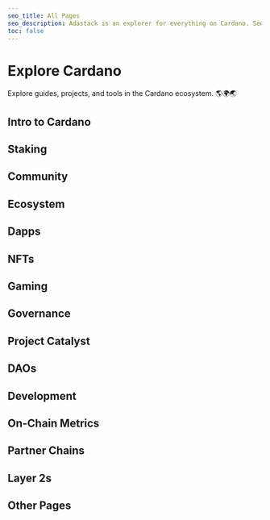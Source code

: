 ```yaml
---
seo_title: All Pages
seo_description: Adastack is an explorer for everything on Cardano. See every page of tools and dApps here. The site is open-source and new content is added daily!
toc: false
---
```



# Explore Cardano

Explore guides, projects, and tools in the Cardano ecosystem. 🌎🌍🌏

## Intro to Cardano
<TOCItem pageName="What is Blockchain?" relativeUrl="/intro_to_cardano/what_is_blockchain" />

<TOCItem pageName="Why Cardano?" relativeUrl="/intro_to_cardano/why_cardano" />

<TOCItem pageName="Learn More" relativeUrl="/intro_to_cardano/learn_more" />

<TOCItem pageName="Set up a Wallet" relativeUrl="/intro_to_cardano/set_up_a_wallet" />

<TOCItem pageName="Buy ADA" relativeUrl="/intro_to_cardano/buy_ada" />

<TOCItem pageName="Use Cardano" relativeUrl="/intro_to_cardano/start_using_cardano" />

## Staking

<TOCItem pageName="What is Staking?" relativeUrl="/staking/what_is_staking" />

<TOCItem pageName="Start Staking" relativeUrl="/staking/start_staking" />

<TOCItem pageName="Stake Pool Explorers" relativeUrl="/staking/stake_pool_explorers" />

<TOCItem pageName="Stake Reward Trackers" relativeUrl="/staking/stake_reward_trackers" />

<TOCItem pageName="Stake Pool Alliances" relativeUrl="/staking/stake_pool_alliances" />

<TOCItem pageName="Initial Stake Pool Offerings (ISPOs)" relativeUrl="/staking/ispos" />

<TOCItem pageName="Pool Monitoring Tools" relativeUrl="/staking/pool_monitoring_tools" />

## Community

<TOCItem pageName="Newsletters" relativeUrl="/community/newsletters" />

<TOCItem pageName="News and Blogs" relativeUrl="/community/news_and_blogs" />

<TOCItem pageName="YouTube" relativeUrl="/community/youtube" />

## Ecosystem

<TOCItem pageName="Ecosystem Maps" relativeUrl="/ecosystem/ecosystem_maps" />

<TOCItem pageName="Block Explorers" relativeUrl="/ecosystem/blockchain_explorers" />

## Dapps

<TOCItem pageName="What is a dApp?" relativeUrl="/dapps/what_is_a_dapp" />

<TOCItem pageName="dApp Explorers" relativeUrl="/dapps/dapp_explorers" />

## NFTs

<TOCItem pageName="What are NFTs?" relativeUrl="/nfts/what_are_nfts" />

## Gaming

<TOCItem pageName="What is Web3 Gaming?" relativeUrl="/gaming/what_is_web3_gaming" />

## Governance

<TOCItem pageName="What is Governance?" relativeUrl="/governance/what_is_governance" />

## Project Catalyst

<TOCItem pageName="What is Project Catalyst?" relativeUrl="/catalyst/what_is_project_catalyst" />

## DAOs

<TOCItem pageName="What is a DAO?" relativeUrl="/daos/what_is_a_dao" />

## Development

<TOCItem pageName="Intro to Cardano Development" relativeUrl="/development/intro_to_cardano_development" />

<TOCItem pageName="Development Companies" relativeUrl="/development/dev_teams" />

<TOCItem pageName="Learning Platforms" relativeUrl="/development/learning_platforms" />

<TOCItem pageName="Developer Chat" relativeUrl="/development/developer_chat" />

<TOCItem pageName="Code Libraries" relativeUrl="/development/code_libraries" />

## On-Chain Metrics

<TOCItem pageName="On-Chain Dashboards" relativeUrl="/on_chain_metrics/on_chain_dashboards" />

<TOCItem pageName="Network Activity" relativeUrl="/on_chain_metrics/network_activity" />

<TOCItem pageName="Decentralization Metrics" relativeUrl="/on_chain_metrics/decentralization_metrics" />

## Partner Chains

<TOCItem pageName="What are Partner Chains?" relativeUrl="/partner_chains/what_are_partner_chains" />

## Layer 2s

<TOCItem pageName="What are Layer 2s?" relativeUrl="/layer_2s/what_are_layer_2s" />

## Other Pages

<TOCItem pageName="About" relativeUrl="/about" />
